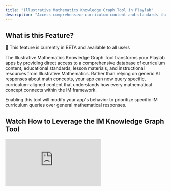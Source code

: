 ```yaml
---
title: "Illustrative Mathematics Knowledge Graph Tool in Playlab"
description: "Access comprehensive curriculum content and standards through AI-powered knowledge graph queries of the IM Curriculum"
---
```


## <Icon icon="bell-on" size="24" /> What is this Feature?

<Note>
🧪 This feature is currently in BETA and available to all users
</Note>

The Illustrative Mathematics Knowledge Graph Tool transforms your Playlab apps by providing direct access to a comprehensive database of curriculum content, educational standards, lesson materials, and instructional resources from Illustrative Mathematics. Rather than relying on generic AI responses about math concepts, your app can now query specific, curriculum-aligned content that understands how every mathematical concept connects within the IM framework.

<Warning>
Enabling this tool will modify your app's behavior to prioritize specific IM curriculum queries over general mathematical responses.
</Warning>

## <Icon icon="circle-play" size="24" /> Watch How to Leverage the IM Knowledge Graph Tool
<Frame>
  <iframe 
    src="https://drive.google.com/file/d/1HWZUVA6V5CLsLF1qg-rzqP8hs6b68wvH/preview" 
    frameBorder="0" 
    webkitAllowFullScreen 
    mozAllowFullScreen 
    allowFullScreen 
    style={{width: "100%", height: "400px"}}
  />
  <figcaption>How to leverage State Standards</figcaption>
</Frame>

## <Icon icon="gear" size="24" /> Setup Instructions

<Steps>
  <Step title="Open Tools Panel">
    Navigate to the **Tools** section in your Playlab builder interface.
  </Step>
  
  <Step title="Enable the IM Knowledge Graph Tool">
    Select **Illustrative Mathematics Knowledge Graph Tool** from the available MCP tools list.
    
    <img src="/images/imkgtool.png" alt="Adding IM Knowledge Graph Tool to Playlab" />
  </Step>
  
  <Step title="Configure Your App Prompt">
    Add these instructions to your Playlab app prompt for optimal performance:

    ```text
    You have access to the IM knowledge graph tool for curriculum-specific queries. 
    When users ask about mathematical concepts, teaching strategies, or curriculum 
    content, prioritize IM Knowledge Graph results over general knowledge. You can 
    display relevant images from IM materials using markdown format to enhance 
    explanations with visual content.
    ```
  </Step>
  
  <Step title="Test Different Query Types">
    Validate the tool works correctly by testing various query categories:
    
    **Concept Queries:** "How does IM approach teaching fractions in grade 3?"
    
    **Resource Requests:** "Find IM activities for area and perimeter introduction"
    
    **Standards Alignment:** "What standards does IM Grade 5 Unit 4 cover?"
    
    **Learning Progressions:** "How does IM sequence ratio and proportion concepts?"
  </Step>
  
  <Step title="Optimize Integration">
    Refine your app instructions based on testing results to maximize the tool's effectiveness for your specific use case.
  </Step>
</Steps>

## <Icon icon="graduation-cap" size="24" /> Understanding Knowledge Graphs in Education

###  What Makes This Different

A curriculum knowledge graph goes beyond simple content storage. It maps the relationships between educational concepts, learning objectives, and teaching strategies in ways that mirror how students actually learn and how expert educators design instruction.

### The IM360 Advantage

This knowledge graph captures the pedagogical reasoning behind Illustrative Mathematics curriculum design. It understands:

* **Sequential Logic:** Why concepts appear in specific order
* **Conceptual Connections:** How mathematical ideas build upon each other
* **Teaching Strategies:** Specific IM approaches to common misconceptions
* **Assessment Integration:** How formative and summative assessments align

## <Icon icon="key" size="24" /> Key Capabilities

<CardGroup cols={2}>
  <Card title="Curriculum Content Access" icon="book-open">
    Query specific lesson plans, activities, and instructional materials aligned to IM's research-based scope and sequence
  </Card>
  
  <Card title="Standards Integration" icon="clipboard-check">
    Find direct connections between IM content and educational standards across all grade levels
  </Card>
  
  <Card title="Learning Progression Mapping" icon="route">
    Understand conceptual development within the IM curriculum framework and across grade levels
  </Card>
  
  <Card title="Assessment Resources" icon="clipboard-list">
    Access formative and summative assessment materials, rubrics, and evaluation strategies
  </Card>
  
  <Card title="Prerequisite Analysis" icon="stairs">
    Identify essential prior knowledge students need before tackling specific concepts
  </Card>
  
  <Card title="Cross-Curricular Connections" icon="link">
    Discover how mathematical concepts connect across different units, topics, and grade levels
  </Card>
</CardGroup>

## <Icon icon="users" size="24" /> Use Case Examples

| User Type | Use Case | Example Query | Expected Outcome |
|-----------|----------|---------------|------------------|
| **Teachers** | Lesson Planning | "What IM activities help students understand equivalent fractions?" | Specific IM activities, materials, and teaching sequences |
| | Differentiation | "What prerequisite skills do students need for algebraic thinking in grade 4?" | Learning prerequisites and scaffolding strategies |
| | Assessment | "How does IM assess student understanding of geometric measurement?" | Assessment rubrics, formative checks, and evaluation methods |
| **Curriculum Coordinators** | Vertical Alignment | "How does IM develop proportional reasoning from grades 6-8?" | Multi-grade learning progression and concept development |
| | Standards Mapping | "Which IM lessons address specific Common Core standards?" | Standards-to-lesson alignment and coverage analysis |
| | Professional Development | "What's the research basis for IM's approach to teaching multiplication?" | Pedagogical rationale and research foundations |
| **Instructional Coaches** | Teacher Support | "How can I help teachers implement IM's problem-based approach?" | Implementation strategies and best practices |
| | Misconception Analysis | "What common student errors does IM address in fraction operations?" | Student misconceptions and targeted interventions |
| | Resource Identification | "What IM materials support English language learners in mathematics?" | ELL-specific resources and adaptations |

## <Icon icon="circle-question" size="24" /> Frequently Asked Questions

<AccordionGroup>
  <Accordion title="Which AI models work best with this tool?">
    **Tier 1 Performance (Recommended):**
    * **Claude 4 Sonnet** - Excellent balance of speed, accuracy, and tool integration
    * **GPT-4.1** - Superior for complex curriculum analysis and detailed responses
    * **Gemini 2.5 Pro** - High accuracy with comprehensive educational content analysis

    **Tier 2 Performance:**
    * **Claude 4 Opus** - Most thorough analysis but slower response times
    * **Claude 3 Opus** - Strong curriculum analysis with good reasoning
    * **Kimi K2** - Advanced tool usage with solid educational content handling

    **Speed-Optimized Options:**
    * **Claude 3.5 Haiku** - Faster responses with reduced analysis depth
    * **GPT-4.1 Nano** - Quick queries for simple curriculum questions

    For most educational applications, **Claude 4 Sonnet** or **GPT-4.1** provide the optimal balance of capability and efficiency.
  </Accordion>

  <Accordion title="How does this differ from general AI math assistance?">
    The IM Knowledge Graph Tool provides curriculum-specific, research-based content rather than generic mathematical explanations. It knows IM's specific pedagogical approaches, exact activities for different grade levels, and how concepts connect within the IM scope and sequence.
  </Accordion>

  <Accordion title="What grade levels are covered?">
    The knowledge graph includes comprehensive data across all IM360 curricula, spanning elementary through high school mathematics.
  </Accordion>

  <Accordion title="How current is the curriculum data?">
    The knowledge graph reflects the 2025 version of IM360, ensuring you have access to the most recent curriculum updates and improvements.
  </Accordion>

  <Accordion title="Can I find connections between grade levels?">
    Yes! The knowledge graph excels at revealing how concepts develop vertically across grades, making it invaluable for understanding learning progressions and ensuring smooth transitions between grade levels.
  </Accordion>

  <Accordion title="What about content not in IM curriculum?">
    While focused on IM content, the tool provides valuable insights into IM's pedagogical approaches that can inform teaching of related topics. You can supplement with additional knowledge files through Playlab's reference system.
  </Accordion>

  <Accordion title="How does this support differentiated instruction?">
    The tool identifies prerequisite skills, suggests alternative activities for diverse learning needs, and helps teachers understand the full range of support materials available for each concept.
  </Accordion>

  <Accordion title="Can administrators use this for professional development?">
    Absolutely! The knowledge graph helps educators understand the pedagogical reasoning behind IM curricula, research foundations for instructional decisions, and best practices for implementation.
  </Accordion>

  <Accordion title="Does this work with existing Playlab features?">
    Yes! The IM Knowledge Graph Tool integrates seamlessly with other Playlab features, including reference files, custom instructions, and existing MCP tools.
  </Accordion>
</AccordionGroup>

## <Icon icon="book" size="24" /> Learn More
<Card title="Learn About MCP" icon="book-open-reader" href="/mcp-overview">
  Discover how Model Context Protocol enables reliable AI tools for education
</Card>

## <Icon icon="bullhorn" size="24" /> Need Support?
We're continuously improving this tool based on user feedback. Contact our team at [support@playlab.ai](mailto:support@playlab.ai) for implementation guidance, troubleshooting, or to share your success stories.

---
*Last updated: August 26, 2025*